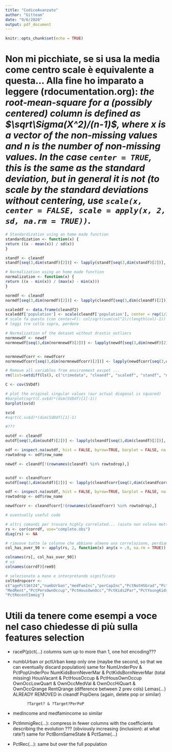 ```yaml
---
title: "CodiceAvanzato"
author: "Gitteam"
date: "9/6/2020"
output: pdf_document
---
```


```r
knitr::opts_chunk$set(echo = TRUE)
```


# Non mi picchiate, se si usa la media come centro scale è equivalente a questa... Alla fine ho imparato a leggere (rdocumentation.org): *the root-mean-square for a (possibly centered) column is defined as $\sqrt\Sigma(X^2)/(n-1)$, where $x$ is a vector of the non-missing values and $n$ is the number of non-missing values. In the case `center = TRUE`, this is the same as the standard deviation, but in general it is not (to scale by the standard deviations without centering, use `scale(x, center = FALSE, scale = apply(x, 2, sd, na.rm = TRUE))`.*

```r
# Standardization using an home made function 
standardization <- function(x) {
return ((x - mean(x)) / sd(x))
}

standf <- cleandf
standf[seq(3,dim(standf)[2])] <- lapply(standf[seq(3,dim(standf)[2])], standardization)
```

```r
# Normalization using an home made function 
normalization <- function(x) {
return ((x - min(x)) / (max(x) - min(x)))
}

normdf <- cleandf
normdf[seq(3,dim(normdf)[2])] <- lapply(cleandf[seq(3,dim(cleandf)[2])], normalization)
```

```r
scaleddf <- data.frame(cleandf2)
scaleddf['population'] <- scale(cleandf['population'], center = rep(1/2))
# scale fa questo (con center=F): col/sqrt(sum(col^2)/(length(col)-1))
# leggi tre celle sopra, perdono
```

```r
# Normalization of the dataset without drastic outliers
normnewdf <- newdf
normnewdf[seq(3,dim(normnewdf)[2])] <- lapply(newdf[seq(3,dim(newdf)[2])], normalization)


normnewdfcorr <- newdfcorr
normnewdfcorr[seq(3,dim(normnewdfcorr)[2])] <- lapply(newdfcorr[seq(3,dim(newdfcorr)[2])], normalization)
```

```r
# Remove all variables from environment excpet ...
rm(list=setdiff(ls(), c("crimedata", "cleandf", "scaledf", "standf", "normdf", "newdf", "normnewdf","cleandfcorr","newdfcorr","normnewdfcorr","df", "train")))
```

```r
C <- cov(SVDdf)

# plot the original singular values (our actual diagonal is squared)
#barplot(sqrt(C.sv$d)*(dim(SVDdf)[1]-1))
barplot(sv$d)

sv$d
#sqrt(C.sv$d)*(dim(SVDdf)[1]-1)

#???
```


```r
outdf <- cleandf
outdf[seq(3,dim(outdf)[2])] <- lapply(cleandf[seq(3,dim(cleandf)[2])], is.out.sd)

odf <- inspect.na(outdf, hist = FALSE, byrow=TRUE, barplot = FALSE, na.value = TRUE)
rowtodrop <- odf$row_name

newdf <- cleandf[!(rownames(cleandf) %in% rowtodrop),]


outdf <- cleandfcorr
outdf[seq(3,dim(outdf)[2])] <- lapply(cleandfcorr[seq(3,dim(cleandfcorr)[2])], is.out.sd)

odf <- inspect.na(outdf, hist = FALSE, byrow=TRUE, barplot = FALSE, na.value = TRUE)
rowtodrop <- odf$row_name

newdfcorr <- cleandfcorr[!(rownames(cleandfcorr) %in% rowtodrop),]
```

```r
# eventually useful code

# altri comandi per trovare highly correlated... (aiuto non volevo mettermi alla tv :3)
rs <- cor(corrdf, use="complete.obs")
diag(rs) <- NA

# rimuove tutte le colonne che abbiano almeno una correlazione, perdiamo informazioni :/
col_has_over_90 <- apply(rs, 2, function(x) any(x > .9, na.rm = TRUE))

colnames(rs[, col_has_over_90])
# vs
colnames(corrdf)[rem9]

# selezionate a mano e interpretando significato
coltodropcorr <-
c("agePct16t24","numbUrban","medFamInc","perCapInc","PctNotHSGrad","PctBSorMore","MalePctDivorce","FemalePctDiv","NumInShelters",
"MedRent","PctPersOwnOccup","PctHousOwnOcc","PctKids2Par","PctYoungKids2Par","PctImmigRec8","PctRecImmig8","PctImmigRecent",
"PctRecentImmig")
```



# Utili da tenere come esempi a voce nel caso chiedesse di più sulla features selection

* raceP(p)ct(...) columns sum up to more than 1, one hot encoding???
* numbUrban or pctUrban keep only one (maybe the second, so that we can eventually discard population)
  same for  NumUnderPov & PctPopUnderPov
            NumKidsBornNeverMar & PctKidsBornNeverMar (total missing)
            HousVacant & PctHousOccup & PctHousOwnOccup
            OwnOccLowQuart & OwnOccMedVal & OwnOccHiQuart & OwnOccQrange
            RentQrange (difference between 2 prev cols)
            Lemas(...) ALREADY REMOVED in cleandf
            PopDens (again, delete pop or similar)
            
            ?Target? & ?Target?PerPoP
* medIncome and medfamincome so similar
* PctImmigRec(...): compress in fewer columns with the coefficients describing the evolution ??? (obviously increasing (inclusion): 
at what rate?)
  same for PctBornSameState & PctSame(...)
* PctRec(...): same but over the full population